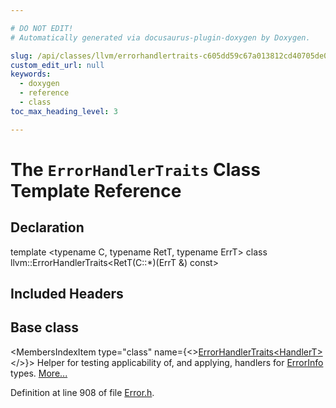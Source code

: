 ```yaml
---

# DO NOT EDIT!
# Automatically generated via docusaurus-plugin-doxygen by Doxygen.

slug: /api/classes/llvm/errorhandlertraits-c605dd59c67a013812cd40705de06549
custom_edit_url: null
keywords:
  - doxygen
  - reference
  - class
toc_max_heading_level: 3

---
```





# The `ErrorHandlerTraits` Class Template Reference

<DoxygenPage pluginConfig={pluginConfig}>



## Declaration

<CodeBlock>template &lt;typename C, typename RetT, typename ErrT&gt;
class llvm::ErrorHandlerTraits&lt;RetT(C::&#42;)(ErrT &amp;) const&gt;</CodeBlock>

## Included Headers

<IncludesList>
<IncludesListItem
  filePath="llvm/Support/Error.h"
  permalink="/docs/api/files/include/include/llvm/include/llvm/support/error-h"
  isLocal="true" />
</IncludesList>

## Base class

<MembersIndex>

<MembersIndexItem
  type="class"
  name={<><a href="/docs/api/classes/llvm/errorhandlertraits">ErrorHandlerTraits&lt;HandlerT&gt;</a></>}>
Helper for testing applicability of, and applying, handlers for <a href="/docs/api/classes/llvm/errorinfo">ErrorInfo</a> types. <a href="/docs/api/classes/llvm/errorhandlertraits/#details">More...</a>
</MembersIndexItem>

</MembersIndex>


Definition at line 908 of file <a href="/docs/api/files/include/include/llvm/include/llvm/support/error-h">Error.h</a>.

</DoxygenPage>
